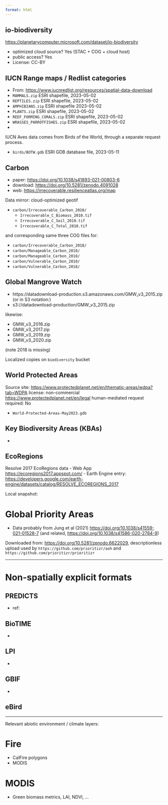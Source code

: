 ```yaml
---
format: html
---
```



## io-biodiversity 

<https://planetarycomputer.microsoft.com/dataset/io-biodiversity>

- optimized cloud source? Yes (STAC + COG + cloud host)
- public access? Yes
- License: CC-BY

## IUCN Range maps / Redlist categories

 - From: <https://www.iucnredlist.org/resources/spatial-data-download>
 - `MAMMALS.zip` ESRI shapefile, 2023-05-02
 - `REPTILES.zip` ESRI shapefile, 2023-05-02
 - `AMPHIBIANS.zip` ESRI shapefile 2023-05-02
 - `PLANTS.zip` ESRI shapefile, 2023-05-02
 - `REEF_FORMING_CORALS.zip` ESRI shapefile, 2023-05-02
 - `WRASSES_PARROTFISHES.zip` ESRI shapefile, 2023-05-02
 - 


IUCN Aves data comes from Birds of the World, through a separate request process.

- `birds/BOTW.gdb` ESRI GDB database file, 2023-05-11


## Carbon

  - paper: <https://doi.org/10.1038/s41893-021-00803-6>
  - download: <https://doi.org/10.5281/zenodo.4091028>
  - web: <https://irrecoverable.resilienceatlas.org/map>

Data mirror: cloud-optimized geotif

  - `carbon/Irrecoverable_Carbon_2010/`
    - `Irrecoverable_C_Biomass_2010.tif`
    - `Irrecoverable_C_Soil_2010.tif`
    - `Irrecoverable_C_Total_2010.tif`
    
and corresponding same three COG files for:

  - `carbon/Irrecoverable_Carbon_2018/`
  - `carbon/Manageable_Carbon_2010/`
  - `carbon/Manageable_Carbon_2018/`
  - `carbon/Vulnerable_Carbon_2010/`
  - `carbon/Vulnerable_Carbon_2018/`

## Global Mangrove Watch

- https://datadownload-production.s3.amazonaws.com/GMW_v3_2015.zip
(or in S3 notation:)
- s3://datadownload-production/GMW_v3_2015.zip

likewise:

- GMW_v3_2016.zip
- GMW_v3_2017.zip
- GMW_v3_2019.zip
- GMW_v3_2020.zip

(note 2018 is missing)

Localized copies on `biodiversity` bucket

## World Protected Areas

Source site: <https://www.protectedplanet.net/en/thematic-areas/wdpa?tab=WDPA>
license: non-commercial <https://www.protectedplanet.net/en/legal>
human-mediated request required: No

- `World-Protected-Areas-May2023.gdb`

## Key Biodiversity Areas (KBAs)

- 

## EcoRegions

Resolve 2017 EcoRegions data
- Web App <https://ecoregions2017.appspot.com/> 
- Earth Engine entry: <https://developers.google.com/earth-engine/datasets/catalog/RESOLVE_ECOREGIONS_2017>

Local snapshot:

# Global Priority Areas

- Data probably from Jung et al (2021) <https://doi.org/10.1038/s41559-021-01528-7>
(and related, <https://doi.org/10.1038/s41586-020-2784-9>)

Downloaded from: <https://doi.org/10.5281/zenodo.6622029>, descriptionless upload used by `https://github.com/prioritizr/aoh` and `https://github.com/prioritizr/prioritizr`



---- 

# Non-spatially explicit formats

## PREDICTS

 - ref:

## BioTIME

- 

## LPI

- 
 
## GBIF

- 

## eBird


--------

Relevant abiotic environment / climate layers:

# Fire

- CalFire polygons 
- MODIS


# MODIS

- Green biomass metrics, LAI, NDVI, ...

